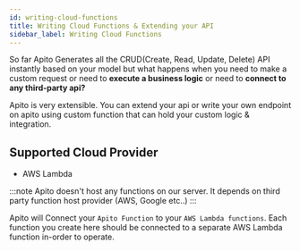 ```yaml
---
id: writing-cloud-functions
title: Writing Cloud Functions & Extending your API
sidebar_label: Writing Cloud Functions
---
```


So far Apito Generates all the CRUD(Create, Read, Update, Delete) API instantly based on your model but what happens when you need to make a custom request or need to
**execute a business logic** or need to **connect to any third-party api?**

Apito is very extensible. You can extend your api or write your own endpoint on apito using custom function that can hold your custom logic & integration.

## Supported Cloud Provider

* AWS Lambda

:::note
Apito doesn't host any functions on our server. It depends on third party function host provider (AWS, Google etc..)
:::

Apito will Connect your `Apito Function` to your `AWS Lambda functions`. Each function you create here should be connected to a separate AWS Lambda function in-order to
operate.
